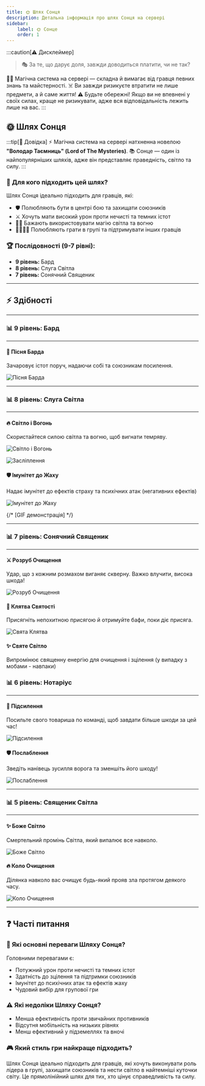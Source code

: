```yaml
---
title: 🌞 Шлях Сонця
description: Детальна інформація про шлях Сонця на сервері
sidebar:
    label: 🌞 Сонце
    order: 1
---
```




:::caution[⚠️ Дисклеймер]
> 🎭 За те, що дарує доля, завжди доводиться платити, чи не так?

🧙‍♂️ Магічна система на сервері — складна й вимагає від гравця певних знань та майстерності.
☠️ Ви завжди ризикуєте втратити не лише предмети, а й саме життя!
⚠️ Будьте обережні! Якщо ви не впевнені у своїх силах, краще не ризикувати, адже вся відповідальність лежить лише на вас.
:::

## 🌞 Шлях Сонця

:::tip[📖 Довідка]
⚡ Магічна система на сервері натхненна новелою **"Володар Таємниць" (Lord of The Mysteries)**.
📚 Сонце — один із найпопулярніших шляхів, адже він представляє праведність, світло та силу.
:::

### 📜 Для кого підходить цей шлях?

Шлях Сонця ідеально підходить для гравців, які:
- 🛡️ Полюбляють бути в центрі бою та захищати союзників
- ⚔️ Хочуть мати високий урон проти нечисті та темних істот
- 🧙‍♂️ Бажають використовувати магію світла та вогню
- 👨‍👩‍👧‍👦 Полюбляють грати в групі та підтримувати інших гравців

### 🏆 Послідовності (9-7 рівні):

- **9 рівень:** Бард
- **8 рівень:** Слуга Світла
- **7 рівень:** Сонячний Священик

---

## ⚡ Здібності

---

### 📊 9 рівень: Бард

---

#### 🎵 Пісня Барда
Зачаровує істот поруч, надаючи собі та союзникам посилення.

<p align={"center"}>
    <Image src={bard_song} alt="Пісня Барда"/>
</p>

---

### 📊 8 рівень: Слуга Світла

---

#### 🔥 Світло і Вогонь
Скористайтеся силою світла та вогню, щоб вигнати темряву.

<p align={"center"}>
    <Image src={better_holy_light} alt="Світло і Вогонь"/>
</p>

<p align={"center"}>
    <Image src={blinding} alt="Засліплення"/>
</p>

#### 🛡️ Імунітет до Жаху
Надає імунітет до ефектів страху та психічних атак (негативних ефектів)

<p align={"center"}>
    <Image src={horror_immunity} alt="Імунітет до Жаху"/>
</p>

{/* [GIF демонстрація] */}

---

### 📊 7 рівень: Сонячний Священик

---

#### ⚔️ Розруб Очищення
Удар, що з кожним розмахом виганяє скверну. Важко влучити, висока шкода!

<p align={"center"}>
    <Image src={holy_cleave} alt="Розруб Очищення"/>
</p>

#### 📜 Клятва Святості
Присягніть непохитною присягою й отримуйте бафи, поки діє присяга.

<p align={"center"}>
    <Image src={holy_oath}  alt="Свята Клятва"/>
</p>

#### ✨ Святе Світло
Випромінює священну енергію для очищення і зцілення (у випадку з мобами - навпаки)

### 📊 6 рівень: Нотаріус

---

#### 💪 Підсилення
Посильте свого товариша по команді, щоб завдати більше шкоди за цей час!

<p align={"center"}>
    <Image src={amplification}  alt="Підсилення"/>
</p>

#### 🛡️ Послаблення
Зведіть нанівець зусилля ворога та зменшіть його шкоду!

<p align={"center"}>
    <Image src={nullification}  alt="Послаблення"/>
</p>

---

### 📊 5 рівень: Священик Світла

---

#### ✨ Боже Світло
Смертельний промінь Світла, який випалює все навколо.

<p align={"center"}>
    <Image src={light_of_purification}  alt="Боже Світло"/>
</p>


#### 🔥 Коло Очищення
Ділянка навколо вас очищує будь-який прояв зла протягом деякого часу.

<p align={"center"}>
    <Image src={purification_circle}  alt="Коло Очищення"/>
</p>

---

## ❓ Часті питання

### 💪 Які основні переваги Шляху Сонця?
Головними перевагами є:
- Потужний урон проти нечисті та темних істот
- Здатність до зцілення та підтримки союзників
- Імунітет до психічних атак та ефектів жаху
- Чудовий вибір для групової гри

### ⚠️ Які недоліки Шляху Сонця?
- Менша ефективність проти звичайних противників
- Відсутня мобільність на низьких рівнях
- Менш ефективний у підземеллях та вночі

### 🎮 Який стиль гри найкраще підходить?
Шлях Сонця ідеально підходить для гравців, які хочуть виконувати роль лідера в групі, захищати союзників та нести світло в найтемніші куточки світу. Це прямолінійний шлях для тих, хто цінує справедливість та силу.